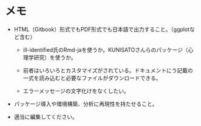 # メモ

-   HTML（Gitbook）形式でもPDF形式でも日本語で出力すること。（ggplotなど含む）

    -   ill-identified氏のRmd-jaを使うか。KUNISATOさんらのパッケージ（心理学研究）を使うか。

    -   前者はいろいろとカスタマイズがされている。ドキュメントにう記載の一式を読み込むと必要なファイルがダウンロードできる。

    -   エラーメッセージの文字化けをなくしたい。

-   パッケージ導入や環境構築、分析に再現性を持たせること。

-   適当に編集してください。
